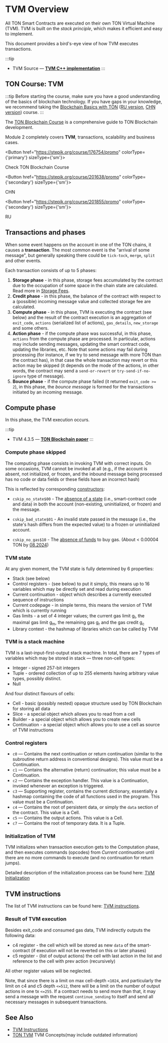 
# TVM Overview

All TON Smart Contracts are executed on their own TON Virtual Machine (TVM). TVM is built on the _stack principle_, which makes it efficient and easy to implement.

This document provides a bird's-eye view of how TVM executes transactions.

:::tip
* TVM Source — [**TVM C++ implementation**](https://github.com/ton-blockchain/ton/tree/master/crypto/vm)
:::


## TON Course: TVM

:::tip
Before starting the course, make sure you have a good understanding of the basics of blockchain technology. If you have gaps in your knowledge, we recommend taking the [Blockchain Basics with TON](https://stepik.org/course/201294/promo) ([RU version](https://stepik.org/course/202221/), [CHN version](https://stepik.org/course/200976/)) course.
:::

The [TON Blockchain Course](https://stepik.org/course/176754/) is a comprehensive guide to TON Blockchain development.

Module 2 completely covers __TVM__, transactions, scalability and business cases.


<Button href="https://stepik.org/course/176754/promo"
        colorType={'primary'} sizeType={'sm'}>

Check TON Blockchain Course

</Button>


<Button href="https://stepik.org/course/201638/promo"
        colorType={'secondary'} sizeType={'sm'}>

CHN

</Button>


<Button href="https://stepik.org/course/201855/promo"
        colorType={'secondary'} sizeType={'sm'}>

RU

</Button>


## Transactions and phases
When some event happens on the account in one of the TON chains, it causes a **transaction**. The most common event is the "arrival of some message", but generally speaking there could be `tick-tock`, `merge`, `split` and other events.

Each transaction consists of up to 5 phases:
1. **Storage phase** - in this phase, storage fees accumulated by the contract due to the occupation of some space in the chain state are calculated. Read more in [Storage Fees](/v3/documentation/smart-contracts/transaction-fees/fees-low-level#storage-fee).
2. **Credit phase** - in this phase, the balance of the contract with respect to a (possible) incoming message value and collected storage fee are calculated.
3. **Compute phase** - in this phase, TVM is executing the contract (see below) and the result of the contract execution is an aggregation of `exit_code`, `actions` (serialized list of actions), `gas_details`, `new_storage` and some others.
4. **Action phase** - if the compute phase was successful, in this phase, `actions` from the compute phase are processed. In particular, actions may include sending messages, updating the smart contract code, updating the libraries, etc. Note that some actions may fail during processing (for instance, if we try to send message with more TON than the contract has), in that case the whole transaction may revert or this action may be skipped (it depends on the mode of the actions, in other words, the contract may send a `send-or-revert` or  `try-send-if-no-ignore` type of message).
5. **Bounce phase** - if the compute phase failed (it returned `exit_code >= 2`), in this phase, the _bounce message_ is formed for the transactions initiated by an incoming message.

## Compute phase
In this phase, the TVM execution occurs.

:::tip
* TVM 4.3.5 — [**TON Blockchain paper**](https://docs.ton.org/assets/files/tblkch-6aaf006b94ee2843a982ebf21d7c1247.pdf)
:::

### Compute phase skipped

The computing phase consists in invoking TVM with correct inputs. On some occasions, TVM cannot be invoked at all (e.g., if the account is absent, not initialized, or frozen, and the inbound message being processed has no code or data fields or these fields have an incorrect hash)

This is reflected by corresponding [constructors](https://github.com/ton-blockchain/ton/blob/5c392e0f2d946877bb79a09ed35068f7b0bd333a/crypto/block/block.tlb#L314):

- `cskip_no_state$00` - The [absence of a state](https://testnet.tonviewer.com/transaction/7e78394d082882375a5d21affa6397dec60fc5a3ecbea87f401b0e460fb5c80c) (i.e., smart-contract code and data) in both the account (non-existing, uninitialized, or frozen) and the message.

- `cskip_bad_state$01` - An invalid state passed in the message (i.e., the state's hash differs from the expected value) to a frozen or uninitialized account.

- `cskip_no_gas$10` - The [absence of funds](https://testnet.tonviewer.com/transaction/a1612cde7fd66139a7d04b30f38db192bdb743a8b12054feba3c16061a4cb9a6) to buy gas. (About < 0.00004 TON by [08.2024](https://testnet.tonviewer.com/transaction/9789306d7b29318c90477aa3df6599ee4a897031162ad41a24decb87db65402b))

### TVM state
At any given moment, the TVM state is fully determined by 6 properties:
* Stack (see below)
* Control registers - (see below) to put it simply, this means up to 16 variables which may be directly set and read during execution
* Current continuation - object which describes a currently executed sequence of instructions
* Current codepage - in simple terms, this means the version of TVM which is currently running
* Gas limits - a set of 4 integer values; the current gas limit g<sub>l</sub>, the maximal gas limit g<sub>m</sub>, the remaining gas g<sub>r</sub> and the gas credit g<sub>c</sub>
* Library context - the hashmap of libraries which can be called by TVM

### TVM is a stack machine
TVM is a last-input-first-output stack machine. In total, there are 7 types of variables which may be stored in stack — three non-cell types:
* Integer - signed 257-bit integers
* Tuple - ordered collection of up to 255 elements having arbitrary value types, possibly distinct.
* Null

And four distinct flavours of cells:
* Cell - basic (possibly nested) opaque structure used by TON Blockchain for storing all data
* Slice - a special object which allows you to read from a cell
* Builder - a special object which allows you to create new cells
* Continuation - a special object which allows you to use a cell as source of TVM instructions

### Control registers
* `c0` — Contains the next continuation or return continuation (similar to the subroutine return address in conventional designs). This value must be a Continuation.
* `c1` — Contains the alternative (return) continuation; this value must be a Continuation.
* `c2` — Contains the exception handler. This value is a Continuation, invoked whenever an exception is triggered.
* `c3` — Supporting register, contains the current dictionary, essentially a hashmap containing the code of all functions used in the program. This value must be a Continuation.
* `c4` — Contains the root of persistent data, or simply the `data` section of the contract. This value is a Cell.
* `c5` — Contains the output actions. This value is a Cell.
* `c7` — Contains the root of temporary data. It is a Tuple.

### Initialization of TVM

TVM initializes when transaction execution gets to the Computation phase, and then executes commands (opcodes) from _Current continuation_ until there are no more commands to execute (and no continuation for return jumps).

Detailed description of the initialization process can be found here: [TVM Initialization](/v3/documentation/tvm/tvm-initialization)

## TVM instructions

The list of TVM instructions can be found here: [TVM instructions](/v3/documentation/tvm/instructions).

### Result of TVM execution
Besides exit_code and consumed gas data, TVM indirectly outputs the following data:
* c4 register - the cell which will be stored as new `data` of the smart-contract (if execution will not be reverted on this or later phases)
* c5 register - (list of output actions) the cell with last action in the list and reference to the cell with prev action (recursively)

All other register values will be neglected.

Note, that since there is a limit on max cell-depth `<1024`, and particularly the limit on c4 and c5 depth `<=512`, there will be a limit on the number of output actions in one tx `<=255`. If a contract needs to send more than that, it may send a message with the request `continue_sending` to itself and send all necessary messages in subsequent transactions.


## See Also

- [TVM Instructions](/v3/documentation/tvm/instructions)
- [TON TVM](https://ton.org/tvm.pdf) TVM Concepts(may include outdated information)
